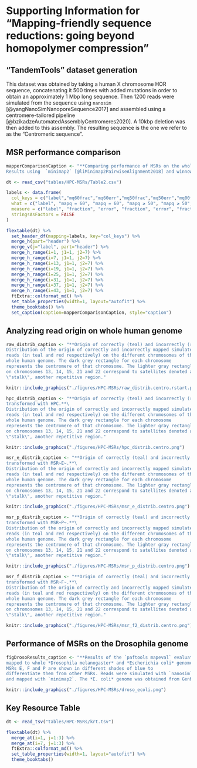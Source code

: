 \fancyhead[LE]{APPENDIX \thechapter}

# Supporting Information for "Mapping-friendly sequence reductions: going beyond homopolymer compression" {#HPC-appendix}

## "TandemTools" dataset generation {#appendix:tandemtools}

This dataset was obtained by taking a human X chromosome HOR sequence, concatenating it 500 times with added mutations in order to obtain an approximately 1 Mbp long sequence. Then 1200 reads were simulated from the sequence using `nanosim` [@yangNanoSimNanoporeSequence2017] and assembled using a centromere-tailored pipeline [@bzikadzeAutomatedAssemblyCentromeres2020]. A 10kbp deletion was then added to this assembly. The resulting sequence is the one we refer to as the "Centromeric sequence".

## MSR performance comparison

```r
mapperComparisonCaption <- "**Comparing performance of MSRs on the whole human genome, whole *Drosophila melanogaster* genome, repeated regions of the whole human genome and synthetic centromeric sequence.**\
Results using  `minimap2` [@liMinimap2PairwiseAlignment2018] and winnowmap2  [@jainWeightedMinimizerSampling2020]. The number of simulated reads for each reference sequence is given in parentheses and called $n$. Results are reported for mapq thresholds of 60, 50 and 0. The best performance for each category is highlighted in bold. The percentage difference are computed w.r.t HPC at each given threshold."
```

```r
dt <- read_csv("tables/HPC-MSRs/Table2.csv")  

labels <- data.frame(
  col_keys = c("label","mq60frac","mq60err","mq50frac","mq50err","mq00frac","mq00err"),
  what = c("label", "mapq = 60", "mapq = 60", "mapq ≥ 50", "mapq ≥ 50", "any mapq", "any mapq"),
  measure = c("label", "fraction", "error", "fraction", "error", "fraction", "error"),
  stringsAsFactors = FALSE
)

flextable(dt) %>%
  set_header_df(mapping=labels, key="col_keys") %>%
  merge_h(part="header") %>%
  merge_v(j="label", part="header") %>%
  merge_h_range(i=1, j1=1, j2=7) %>%
  merge_h_range(i=7, j1=1, j2=7) %>%
  merge_h_range(i=13, j1=1, j2=7) %>%
  merge_h_range(i=19, j1=1, j2=7) %>%
  merge_h_range(i=25, j1=1, j2=7) %>%
  merge_h_range(i=31, j1=1, j2=7) %>%
  merge_h_range(i=37, j1=1, j2=7) %>%
  merge_h_range(i=43, j1=1, j2=7) %>%
  ftExtra::colformat_md() %>%
  set_table_properties(width=1, layout="autofit") %>%
  theme_booktabs() %>%
  set_caption(caption=mapperComparisonCaption, style="caption")
```

```{=tex}
\begin{table}[H]
\extcaption{Comparing performance of MSRs on the whole human genome, whole \textit{Drosophila melanogaster} genome, repeated regions of the whole human genome and synthetic centromeric sequence.}{Results using  \minimap \autocite{liMinimap2PairwiseAlignment2018} and \winnowmap  \autocite{jainWeightedMinimizerSampling2020}. The number of simulated reads for each reference sequence is given in parentheses and called $n$. Results are reported for mapq thresholds of 60, 50 and 0. The best performance for each category is highlighted in bold. The percentage difference are computed w.r.t HPC at each given threshold.}
\label{tab:mapperComparison}
{\centering
\resizebox{0.93\textwidth}{!}{%
\begin{tabular}{@{}lr@{}lr@{}lr@{}lr@{}lr@{}lr@{}l@{}}
\toprule
                                    & \multicolumn{4}{l}{mapq=60}                                                                                 & \multicolumn{4}{l}{mapq$\geq50$}                                                                            & \multicolumn{4}{l}{any mapq}                                                                              \\ \cmidrule(l){2-5}\cmidrule(l){6-9}\cmidrule(l){6-9}\cmidrule(l){10-13}
mapping friendly sequence reduction & \multicolumn{2}{l}{fraction}                       & \multicolumn{2}{l}{error}                              & \multicolumn{2}{l}{fraction}                       & \multicolumn{2}{l}{error}                              & \multicolumn{2}{l}{fraction}                      & \multicolumn{2}{l}{error}                             \\ \midrule
                                                                                                                                                                                                                                                                                                                                                                            \\
\multicolumn{13}{l}{\textbf{Whole Drosophila melanogaster genome - \minimap (n = \numprint{25764})}}                                                                                                                                                                                                                                                                                  \\
HPC                                 & 0.957          & \footnotesize{\;$+$0\%}           & 2.27e-03          & \footnotesize{\;$+$  0\%}          & \textbf{0.963} & \textbf{\footnotesize{\;$+$0\%}}  & 2.34e-03          & \footnotesize{\;$+$  0\%}          & \textbf{0.998} & \textbf{\footnotesize{\;$+$0\%}} & 1.48e-02          & \footnotesize{\;$+$ 0\%}          \\
raw                                 & \textbf{0.958} & \textbf{\footnotesize{\;$+$0\%}}  & 2.27e-03          & \footnotesize{\;$-$  0\%}          & 0.962          & \footnotesize{\;$-$0\%}           & 2.34e-03          & \footnotesize{\;$+$  0\%}          & 0.997          & \footnotesize{\;$-$0\%}          & \textbf{1.17e-02} & \textbf{\footnotesize{\;$-$21\%}} \\
\msr{F}                             & 0.952          & \footnotesize{\;$-$1\%}           & 1.18e-03          & \footnotesize{\;$-$ 48\%}          & 0.960          & \footnotesize{\;$-$0\%}           & 1.37e-03          & \footnotesize{\;$-$ 41\%}          & \textbf{0.998} & \textbf{\footnotesize{\;$+$0\%}} & 1.36e-02          & \footnotesize{\;$-$ 8\%}          \\
\msr{E}                             & 0.946          & \footnotesize{\;$-$1\%}           & \textbf{0}     & \textbf{\footnotesize{\;$-$100\%}} & 0.954          & \footnotesize{\;$-$1\%}           & \textbf{0}     & \textbf{\footnotesize{\;$-$100\%}} & \textbf{0.998} & \textbf{\footnotesize{\;$+$0\%}} & 1.53e-02          & \footnotesize{\;$+$ 3\%}          \\
\msr{P}                             & 0.950          & \footnotesize{\;$-$1\%}           & 4.90e-04          & \footnotesize{\;$-$ 78\%}          & 0.957          & \footnotesize{\;$-$1\%}           & 8.11e-04          & \footnotesize{\;$-$ 65\%}          & \textbf{0.998} & \textbf{\footnotesize{\;$-$0\%}} & 1.39e-02          & \footnotesize{\;$-$ 6\%}          \\
                                                                                                                                                                                                                                                                                                                                                                            \\
\multicolumn{13}{l}{\textbf{Whole Drosophila melanogaster genome - \winnowmap (n = \numprint{25764})}}                                                                                                                                                                                                                                                                                \\
HPC                                 & 0.923          & \footnotesize{\;$+$0\%}           & 1.51e-03          & \footnotesize{\;$+$ 0\%}           & 0.930          & \footnotesize{\;$+$0\%}           & 1.59e-03          & \footnotesize{\;$+$ 0\%}           & 0.989          & \footnotesize{\;$+$0\%}          & 1.50e-02          & \footnotesize{\;$+$ 0\%}          \\
raw                                 & \textbf{0.949} & \textbf{\footnotesize{\;$+$3\%}}  & 1.92e-03          & \footnotesize{\;$+$27\%}           & \textbf{0.954} & \textbf{\footnotesize{\;$+$3\%}}  & 1.99e-03          & \footnotesize{\;$+$26\%}           & \textbf{0.995} & \textbf{\footnotesize{\;$+$1\%}} & \textbf{1.33e-02} & \textbf{\footnotesize{\;$-$12\%}} \\
\msr{F}                             & 0.918          & \footnotesize{\;$-$1\%}           & \textbf{1.27e-03} & \textbf{\footnotesize{\;$-$16\%}}  & 0.925          & \footnotesize{\;$-$0\%}           & \textbf{1.30e-03} & \textbf{\footnotesize{\;$-$18\%}}  & 0.987          & \footnotesize{\;$-$0\%}          & 1.37e-02          & \footnotesize{\;$-$ 9\%}          \\
\msr{P}                             & 0.905          & \footnotesize{\;$-$2\%}           & 1.33e-03          & \footnotesize{\;$-$12\%}           & 0.912          & \footnotesize{\;$-$2\%}           & 1.53e-03          & \footnotesize{\;$-$3\%}            & 0.983          & \footnotesize{\;$-$1\%}          & 1.40e-02          & \footnotesize{\;$-$ 7\%}          \\
\msr{E}                             & 0.905          & \footnotesize{\;$-$2\%}           & 1.42e-03          & \footnotesize{\;$-$ 6\%}           & 0.912          & \footnotesize{\;$-$2\%}           & 1.49e-03          & \footnotesize{\;$-$ 6\%}           & 0.983          & \footnotesize{\;$-$1\%}          & 1.44e-02          & \footnotesize{\;$-$ 4\%}          \\
                                                                                                                                                                                                                                                                                                                                                                            \\
\multicolumn{13}{l}{\textbf{Synthetic centromeric sequence - \minimap (n = \numprint{12673})}}                                                                                                                                                                                                                                                                                        \\
HPC                                 & 0.870          & \footnotesize{\;$+$0\%}           & \textbf{1.36e-03} & \textbf{\footnotesize{\;$+$ 0\%}}  & 0.964          & \footnotesize{\;$+$0\%}           & \textbf{1.56e-03} & \textbf{\footnotesize{\;$+$  0\%}} & \textbf{1.000} & \textbf{\footnotesize{\;$+$0\%}} & 9.00e-03          & \footnotesize{\;$+$ 0\%}          \\
raw                                 & \textbf{0.936} & \textbf{\footnotesize{\;$+$8\%}}  & 1.86e-03          & \footnotesize{\;$+$ 36\%}          & \textbf{0.984} & \textbf{\footnotesize{\;$+$2\%}}  & 2.09e-03          & \footnotesize{\;$+$ 34\%}          & \textbf{1.000} & \textbf{\footnotesize{\;$+$0\%}} & \textbf{4.50e-03} & \textbf{\footnotesize{\;$-$50\%}} \\
\msr{E}                             & 0.885          & \footnotesize{\;$+$2\%}           & 3.39e-03          & \footnotesize{\;$+$149\%}          & 0.962          & \footnotesize{\;$-$0\%}           & 3.53e-03          & \footnotesize{\;$+$127\%}          & \textbf{1.000} & \textbf{\footnotesize{\;$+$0\%}} & 1.20e-02          & \footnotesize{\;$+$33\%}          \\
\msr{F}                             & 0.850          & \footnotesize{\;$-$2\%}           & 2.04e-03          & \footnotesize{\;$+$ 50\%}          & 0.968          & \footnotesize{\;$+$0\%}           & 2.12e-03          & \footnotesize{\;$+$ 36\%}          & \textbf{1.000} & \textbf{\footnotesize{\;$+$0\%}} & 6.63e-03          & \footnotesize{\;$-$26\%}          \\
\msr{P}                             & 0.898          & \footnotesize{\;$+$3\%}           & 1.58e-03          & \footnotesize{\;$+$ 16\%}          & 0.968          & \footnotesize{\;$+$0\%}           & 1.79e-03          & \footnotesize{\;$+$ 15\%}          & \textbf{1.000} & \textbf{\footnotesize{\;$+$0\%}} & 9.78e-03          & \footnotesize{\;$+$ 9\%}          \\
                                                                                                                                                                                                                                                                                                                                                                            \\
\multicolumn{13}{l}{\textbf{Synthetic centromeric sequence - \winnowmap (n = \numprint{12673})}}                                                                                                                                                                                                                                                                                      \\
HPC                                 & 0.775          & \footnotesize{\;$+$ 0\%}          & \textbf{1.32e-03} & \textbf{\footnotesize{\;$+$ 0\%}}  & \textbf{0.822} & \textbf{\footnotesize{\;$+$0\%}}  & \textbf{1.82e-03} & \textbf{\footnotesize{\;$+$ 0\%}}  & 0.997          & \footnotesize{\;$+$0\%}          & 8.37e-02          & \footnotesize{\;$+$ 0\%}          \\
raw                                 & \textbf{0.850} & \textbf{\footnotesize{\;$+$10\%}} & 2.04e-03          & \footnotesize{\;$+$54\%}           & 0.890          & \footnotesize{\;$+$8\%}           & 1.95e-03          & \footnotesize{\;$+$ 7\%}           & \textbf{0.999} & \textbf{\footnotesize{\;$+$0\%}} & \textbf{4.60e-02} & \textbf{\footnotesize{\;$-$45\%}} \\
\msr{E}                             & 0.795          & \footnotesize{\;$+$ 2\%}          & 2.28e-03          & \footnotesize{\;$+$73\%}           & 0.846          & \footnotesize{\;$+$3\%}           & 2.52e-03          & \footnotesize{\;$+$38\%}           & 0.997          & \footnotesize{\;$-$0\%}          & 6.96e-02          & \footnotesize{\;$-$17\%}          \\
\msr{F}                             & 0.820          & \footnotesize{\;$+$ 6\%}          & 1.83e-03          & \footnotesize{\;$+$38\%}           & 0.867          & \footnotesize{\;$+$6\%}           & 2.27e-03          & \footnotesize{\;$+$25\%}           & 0.997          & \footnotesize{\;$-$0\%}          & 5.97e-02          & \footnotesize{\;$-$29\%}          \\
\msr{P}                             & 0.780          & \footnotesize{\;$+$ 1\%}          & 1.62e-03          & \footnotesize{\;$+$22\%}           & 0.829          & \footnotesize{\;$+$1\%}           & 2.09e-03          & \footnotesize{\;$+$15\%}           & 0.997          & \footnotesize{\;$-$0\%}          & 8.65e-02          & \footnotesize{\;$+$ 3\%}          \\
                                                                                                                                                                                                                                                                                                                                                                            \\
\multicolumn{13}{l}{\textbf{Whole human genome - \minimap (n = \numprint{655594})}}                                                                                                                                                                                                                                                                                                   \\
HPC                                 & \textbf{0.935} & \textbf{\footnotesize{\;$+$0\%}}  & 1.85e-03          & \footnotesize{\;$+$ 0\%}           & \textbf{0.942} & \textbf{\footnotesize{\;$+$0\%}}  & 1.85e-03          & \footnotesize{\;$+$ 0\%}           & \textbf{1.000} & \textbf{\footnotesize{\;$+$0\%}} & 1.46e-02          & \footnotesize{\;$+$ 0\%}          \\
raw                                 & 0.921          & \footnotesize{\;$-$1\%}           & 1.86e-03          & \footnotesize{\;$+$ 0\%}           & 0.927          & \footnotesize{\;$-$2\%}           & 1.86e-03          & \footnotesize{\;$+$ 1\%}           & 0.998          & \footnotesize{\;$-$0\%}          & \textbf{1.29e-02} & \textbf{\footnotesize{\;$-$11\%}} \\
\msr{E}                             & 0.926          & \footnotesize{\;$-$1\%}           & \textbf{6.92e-05} & \textbf{\footnotesize{\;$-$96\%}}  & 0.936          & \footnotesize{\;$-$1\%}           & \textbf{1.17e-04} & \textbf{\footnotesize{\;$-$94\%}}  & 0.999          & \footnotesize{\;$-$0\%}          & 1.76e-02          & \footnotesize{\;$+$20\%}          \\
\msr{P}                             & 0.929          & \footnotesize{\;$-$1\%}           & 2.20e-04          & \footnotesize{\;$-$88\%}           & 0.938          & \footnotesize{\;$-$0\%}           & 4.15e-04          & \footnotesize{\;$-$78\%}           & 0.999          & \footnotesize{\;$-$0\%}          & 1.55e-02          & \footnotesize{\;$+$ 6\%}          \\
\msr{F}                             & 0.930          & \footnotesize{\;$-$1\%}           & 1.09e-03          & \footnotesize{\;$-$41\%}           & 0.938          & \footnotesize{\;$-$0\%}           & 1.29e-03          & \footnotesize{\;$-$30\%}           & \textbf{1.000} & \textbf{\footnotesize{\;$-$0\%}} & 1.51e-02          & \footnotesize{\;$+$ 4\%}          \\
                                                                                                                                                                                                                                                                                                                                                                            \\
\multicolumn{13}{l}{\textbf{Whole human genome - \winnowmap (n = \numprint{655594})}}                                                                                                                                                                                                                                                                                                 \\
HPC                                 & 0.894          & \footnotesize{\;$+$ 0\%}          & 1.43e-03          & \footnotesize{\;$+$ 0\%}           & 0.902          & \footnotesize{\;$+$0\%}           & 1.49e-03          & \footnotesize{\;$+$ 0\%}           & 0.988          & \footnotesize{\;$+$0\%}          & 1.92e-02          & \footnotesize{\;$+$ 0\%}          \\
raw                                 & \textbf{0.932} & \textbf{\footnotesize{\;$+$ 4\%}} & 1.75e-03          & \footnotesize{\;$+$23\%}           & \textbf{0.937} & \textbf{\footnotesize{\;$+$4\%}}  & 1.79e-03          & \footnotesize{\;$+$20\%}           & \textbf{0.994} & \textbf{\footnotesize{\;$+$1\%}} & \textbf{1.43e-02} & \textbf{\footnotesize{\;$-$26\%}} \\
\msr{F}                             & 0.874          & \footnotesize{\;$-$ 2\%}          & 2.81e-04          & \footnotesize{\;$-$80\%}           & 0.886          & \footnotesize{\;$-$2\%}           & 3.82e-04          & \footnotesize{\;$-$74\%}           & 0.984          & \footnotesize{\;$-$0\%}          & 1.94e-02          & \footnotesize{\;$+$ 1\%}          \\
\msr{E}                             & 0.795          & \footnotesize{\;$-$11\%}          & \textbf{6.33e-05} & \textbf{\footnotesize{\;$-$96\%}}  & 0.820          & \footnotesize{\;$-$9\%}           & \textbf{8.93e-05} & \textbf{\footnotesize{\;$-$94\%}}  & 0.971          & \footnotesize{\;$-$2\%}          & 2.08e-02          & \footnotesize{\;$+$ 9\%}          \\
\msr{P}                             & 0.826          & \footnotesize{\;$-$ 8\%}          & 8.68e-05          & \footnotesize{\;$-$94\%}           & 0.845          & \footnotesize{\;$-$6\%}           & 1.14e-04          & \footnotesize{\;$-$92\%}           & 0.975          & \footnotesize{\;$-$1\%}          & 2.11e-02          & \footnotesize{\;$+$10\%}          \\
\\
\multicolumn{13}{l}{\textbf{Whole Human genome (repeated regions) - \minimap (n = \numprint{68811})}}                                                                                                                                                                                                                                                                                 \\
HPC                                 & \textbf{0.619} & \textbf{\footnotesize{\;+ 0\%}}   & 3.29e-04          & \footnotesize{\;+ 0\%}             & 0.656          & \footnotesize{\;+ 0\%}            & 3.10e-04          & \footnotesize{\;+ 0\%}             & \textbf{0.998} & \textbf{\footnotesize{\;+0\%}}   & 7.79e-02          & \footnotesize{\;+ 0\%}            \\
raw                                 & 0.514          & \footnotesize{\;-17\%}            & 1.98e-04          & \footnotesize{\;-40\%}             & 0.539          & \footnotesize{\;-18\%}            & 2.16e-04          & \footnotesize{\;-30\%}             & 0.981          & \footnotesize{\;-2\%}            & \textbf{6.69e-02} & \textbf{\footnotesize{\;-14\%}}   \\
\msr{F}                             & 0.601          & \footnotesize{\;- 3\%}            & 2.18e-04          & \footnotesize{\;-34\%}             & 0.640          & \footnotesize{\;- 2\%}            & 2.27e-04          & \footnotesize{\;-27\%}             & \textbf{0.998} & \textbf{\footnotesize{\;-0\%}}   & 8.15e-02          & \footnotesize{\;+ 5\%}            \\
\msr{E}                             & 0.618          & \footnotesize{\;- 0\%}            & 1.41e-04          & \footnotesize{\;-57\%}             & \textbf{0.658} & \textbf{\footnotesize{\;+ 0\%}}   & \textbf{1.55e-04} & \textbf{\footnotesize{\;-50\%}}    & 0.997          & \footnotesize{\;-0\%}            & 8.23e-02          & \footnotesize{\;+ 6\%}            \\
\msr{P}                             & 0.616          & \footnotesize{\;- 1\%}            & \textbf{1.18e-04} & \textbf{\footnotesize{\;-64\%}}    & 0.656          & \footnotesize{\;+ 0\%}            & 1.99e-04          & \footnotesize{\;-36\%}             & 0.997          & \footnotesize{\;-0\%}            & 8.31e-02          & \footnotesize{\;+ 7\%}            \\
                                                                                                                                                                                                                                                                                                                                                                            \\
\multicolumn{13}{l}{\textbf{Whole Human genome (repeated regions) - \winnowmap (n = \numprint{68811})}}                                                                                                                                                                                                                                                                               \\
HPC                                 & 0.525          & \footnotesize{\;+ 0\%}            & 1.24e-03          & \footnotesize{\;+ 0\%}             & 0.557          & \footnotesize{\;+ 0\%}            & 1.49e-03          & \footnotesize{\;+ 0\%}             & 0.950          & \footnotesize{\;+0\%}            & 1.19e-01          & \footnotesize{\;+ 0\%}            \\
raw                                 & \textbf{0.648} & \textbf{\footnotesize{\;+23\%}}   & 1.26e-03          & \footnotesize{\;+ 1\%}             & \textbf{0.672} & \textbf{\footnotesize{\;+21\%}}   & 1.49e-03          & \footnotesize{\;+ 0\%}             & \textbf{0.968} & \textbf{\footnotesize{\;+2\%}}   & \textbf{8.09e-02} & \textbf{\footnotesize{\;-32\%}}   \\ 
\msr{F}                             & 0.482          & \footnotesize{\;- 8\%}            & \textbf{1.63e-03} & \textbf{\footnotesize{\;+31\%}}    & 0.516          & \footnotesize{\;- 7\%}            & 1.83e-03          & \footnotesize{\;+23\%}             & 0.940          & \footnotesize{\;-1\%}            & 1.21e-01          & \footnotesize{\;+ 2\%}            \\
\msr{E}                             & 0.366          & \footnotesize{\;-30\%}            & 6.35e-04          & \footnotesize{\;-49\%}             & 0.405          & \footnotesize{\;-27\%}            & \textbf{9.32e-04} & \textbf{\footnotesize{\;-37\%}}    & 0.911          & \footnotesize{\;-4\%}            & 1.38e-01          & \footnotesize{\;+17\%}            \\
\msr{P}                             & 0.415          & \footnotesize{\;-21\%}            & 9.45e-04          & \footnotesize{\;-24\%}             & 0.451          & \footnotesize{\;-19\%}            & 1.16e-03          & \footnotesize{\;-22\%}             & 0.920          & \footnotesize{\;-3\%}            & 1.39e-01          & \footnotesize{\;+17\%}            \\ \bottomrule
\end{tabular}%
}
}
\end{table}
```

## Analyzing read origin on whole human genome

```r
raw_distrib_caption <- "**Origin of correctly (teal) and incorrectly (red) mapped raw reads.**\
Distribution of the origin of correctly and incorrectly mapped simulated
reads (in teal and red respectively) on the different chromosomes of the
whole human genome. The dark grey rectangle for each chromosome
represents the centromere of that chromosome. The lighter gray rectangle
on chromosomes 13, 14, 15, 21 and 22 correspond to satellites denoted as
\"stalk\", another repetitive region."
```

```r
knitr::include_graphics("./figures/HPC-MSRs/raw_distrib.centro.rstart.png")
```

```{=tex}
\begin{figure}[H]
    \centering
    \includegraphics[width=0.8\textwidth]{figures/HPC-MSRs/raw_distrib.centro.rstart.pdf}\\
    \extcaption{Origin of correctly and incorrectly mapped raw reads}{
    Distribution of the origin of correctly and incorrectly mapped simulated reads (in teal and red respectively) on the different chromosomes of the whole human genome. The dark grey rectangle for each chromosome represents the centromere of that chromosome. The lighter gray rectangle on chromosomes 13, 14, 15, 21 and 22 correspond to satellites denoted as ``stalk'', another repetitive region.}
    \label{fig:hist-raw}
\end{figure}
```
```r
hpc_distrib_caption <- "**Origin of correctly (teal) and incorrectly (red) mapped reads,
transformed with HPC.**\
Distribution of the origin of correctly and incorrectly mapped simulated
reads (in teal and red respectively) on the different chromosomes of the
whole human genome. The dark grey rectangle for each chromosome
represents the centromere of that chromosome. The lighter gray rectangle
on chromosomes 13, 14, 15, 21 and 22 correspond to satellites denoted as
\"stalk\", another repetitive region."
```

```r
knitr::include_graphics("./figures/HPC-MSRs/hpc_distrib.centro.png")
```

```{=tex}
\begin{figure}[H]
    \centering
    \includegraphics[width=0.8\textwidth]{figures/HPC-MSRs/hpc_distrib.centro.pdf}
    \extcaption{Origin of correctly (teal) and incorrectly (red) mapped reads, transformed with HPC}{Distribution of the origin of correctly and incorrectly mapped simulated reads (in teal and red respectively) on the different chromosomes of the whole human genome. The dark grey rectangle for each chromosome represents the centromere of that chromosome. The lighter gray rectangle on chromosomes 13, 14, 15, 21 and 22 correspond to satellites denoted as ``stalk'', another repetitive region.}
    \label{fig:hist-hpc}
\end{figure}
```
```r
msr_e_distrib_caption <- "**Origin of correctly (teal) and incorrectly (red) mapped reads,
transformed with MSR~E~.**\
Distribution of the origin of correctly and incorrectly mapped simulated
reads (in teal and red respectively) on the different chromosomes of the
whole human genome. The dark grey rectangle for each chromosome
represents the centromere of that chromosome. The lighter gray rectangle
on chromosomes 13, 14, 15, 21 and 22 correspond to satellites denoted as
\"stalk\", another repetitive region."
```

```r
knitr::include_graphics("./figures/HPC-MSRs/msr_e_distrib.centro.png")
```

```{=tex}
\begin{figure}[H]
    \centering
    \includegraphics[width=0.8\textwidth]{figures/HPC-MSRs/msr_e_distrib.centro.pdf}
    \extcaption{Origin of correctly (teal) and incorrectly (red) mapped reads, transformed with \msr{E}}{Distribution of the origin of correctly and incorrectly mapped simulated reads (in teal and red respectively) on the different chromosomes of the whole human genome. The dark grey rectangle for each chromosome represents the centromere of that chromosome. The lighter gray rectangle on chromosomes 13, 14, 15, 21 and 22 correspond to satellites denoted as ``stalk'', another repetitive region.}
    \label{fig:hist-msr-e}
\end{figure}
```
```r
msr_p_distrib_caption <- "**Origin of correctly (teal) and incorrectly (red) mapped reads,
transformed with MSR~P~.**\
Distribution of the origin of correctly and incorrectly mapped simulated
reads (in teal and red respectively) on the different chromosomes of the
whole human genome. The dark grey rectangle for each chromosome
represents the centromere of that chromosome. The lighter gray rectangle
on chromosomes 13, 14, 15, 21 and 22 correspond to satellites denoted as
\"stalk\", another repetitive region."
```

```r
knitr::include_graphics("./figures/HPC-MSRs/msr_p_distrib.centro.png")
```

```{=tex}
\begin{figure}[H]
    \centering
    \includegraphics[width=0.8\textwidth]{figures/HPC-MSRs/msr_p_distrib.centro.pdf}
    \extcaption{Origin of correctly (teal) and incorrectly (red) mapped reads, transformed with \msr{P}}{Distribution of the origin of correctly and incorrectly mapped simulated reads (in teal and red respectively) on the different chromosomes of the whole human genome. The dark grey rectangle for each chromosome represents the centromere of that chromosome. The lighter gray rectangle on chromosomes 13, 14, 15, 21 and 22 correspond to satellites denoted as ``stalk'', another repetitive region.}
    \label{fig:hist-msr-p}
\end{figure}
```
```r
msr_f_distrib_caption <- "**Origin of correctly (teal) and incorrectly (red) mapped reads,
transformed with MSR~F~.**\
Distribution of the origin of correctly and incorrectly mapped simulated
reads (in teal and red respectively) on the different chromosomes of the
whole human genome. The dark grey rectangle for each chromosome
represents the centromere of that chromosome. The lighter gray rectangle
on chromosomes 13, 14, 15, 21 and 22 correspond to satellites denoted as
\"stalk\", another repetitive region."
```

```r
knitr::include_graphics("./figures/HPC-MSRs/msr_f2_distrib.centro.png")
```

```{=tex}
\begin{figure}[H]
    \centering
    \includegraphics[width=0.8\textwidth]{figures/HPC-MSRs/msr_f2_distrib.centro.pdf}
    \extcaption{Origin of correctly (teal) and incorrectly (red) mapped reads, transformed with \msr{F}}{Distribution of the origin of correctly and incorrectly mapped simulated reads (in teal and red respectively) on the different chromosomes of the whole human genome. The dark grey rectangle for each chromosome represents the centromere of that chromosome. The lighter gray rectangle on chromosomes 13, 14, 15, 21 and 22 correspond to satellites denoted as ``stalk'', another repetitive region.}
    \label{fig:hist-msr-f}
\end{figure}
```
## Performance of MSRs on the Drosophila genome

```r
figDrosoResults_caption <- "**Results of the `paftools mapeval` evaluation on reads simulated and
mapped to whole *Drosophila melanogaster* and *Escherichia coli* genomes.**\
MSRs E, F and P are shown in different shades of blue to
differentiate them from other MSRs. Reads were simulated with `nanosim`,
and mapped with `minimap2`. The *E. coli* genome was obtained from Genbank ID [U00096.2](https://www.ncbi.nlm.nih.gov/nuccore/U00096.2)"
```

```r
knitr::include_graphics("./figures/HPC-MSRs/droso_ecoli.png")
```

```{=tex}
\begin{figure}[H]
    \centering
    \includegraphics[width=\textwidth]{figures/HPC-MSRs/droso_ecoli.pdf}
    \extcaption{Results of the \texttt{paftools mapeval} evaluation on reads simulated and mapped to whole \textit{Drosophila melanogaster} and \textit{Escherichia coli} (Genbank ID \href{https://www.ncbi.nlm.nih.gov/nuccore/U00096.2}{U00096.2}) genomes.}{MSRs E, F and P are shown in different shades of blue to differentiate them from other MSRs. Reads were simulated with \texttt{nanosim}, and mapped with \minimap.}
    \label{fig:drosophila-results}
\end{figure}
\newpage
```

## Key Resource Table

```r
dt <- read_tsv("tables/HPC-MSRs/krt.tsv")  

flextable(dt) %>%
  merge_at(i=1, j=1:3) %>%
  merge_at(i=7, j=1:3) %>%
  ftExtra::colformat_md() %>%
  set_table_properties(width=1, layout="autofit") %>%
  theme_booktabs()
```
```{=tex}
\begin{table}[H]
\small
\centering
\begin{tabular}{p{0.3\textwidth}p{0.2\textwidth}p{0.5\textwidth}}
\toprule
REAGENT or RESOURCE  & SOURCE                 & IDENTIFIER                             \\ \midrule
\multicolumn{3}{l}{\textbf{Deposited Data}}                                                     \\ \midrule
T2T CHM13 v1.1, whole human genome assembly &
  (Nurk et al., 2022) &
  Genbank accession number \href{https://www.ncbi.nlm.nih.gov/assembly/GCA_009914755.3/}{GCA\_009914755.3} \\ \addlinespace
Release 6 plus ISO1 MT, whole drosophila melanogaster genome assembly &
  (Adams et al., 2000) &
  Genbank accession number \href{https://www.ncbi.nlm.nih.gov/assembly/GCA_000001215.4/}{GCA\_000001215.4} \\ \addlinespace
Synthetic centrormeric sequence &
  (Mikheenko et al., 2020) &
  \url{https://github.com/ablab/TandemTools/blob/master/test\_data/simulated\_del.fasta} \\ \addlinespace
Escherichia coli str. K-12 substr. MG1655, complete genome &
  (Blattner et al., 1997) &
  Genbank accession number \href{https://www.ncbi.nlm.nih.gov/nuccore/U00096.2}{U00096.2} \\ \addlinespace
Coordinates of repeated regions of the CHM13 whole genome assembly &
  Telomere to Telomere consortium &
  \url{https://t2t.gi.ucsc.edu/chm13/hub/t2t-chm13-v1.1/rmsk/rmsk.bigBed} \\ \addlinespace
\multicolumn{3}{l}{\textbf{Software and Algorithms}}                                            \\ \midrule
minimap2 v2.22-r1101 & (Li, 2018)             & \url{https://github.com/lh3/minimap2}        \\
Winnowmap v2.0       & (Jain et al., 2020)    & \url{https://github.com/marbl/Winnowmap}     \\
NanoSim v3.0.0       & (Yang et al., 2017)    & \url{https://github.com/bcgsc/NanoSim}       \\
Bedtools v2.30.0     & (Quinlan et al., 2010) & \url{https://github.com/arq5x/bedtools2}     \\
Meryl v1.0           & (Rhie et al., 2020)    & \url{https://github.com/marbl/Winnowmap}     \\
Analysis pipelines   & This paper             & \url{https://doi.org/10.5281/zenodo.6859636} \\ \bottomrule
\end{tabular}
\end{table}
```

\printbibliography[segment=\therefsegment,heading=subbibintoc,title={References for appendix \thechapter}]
